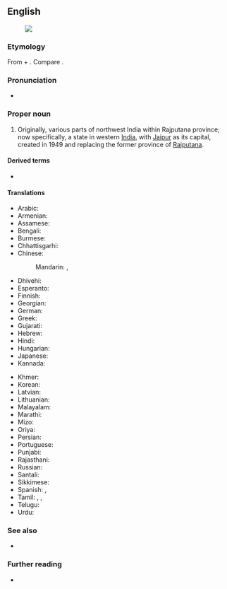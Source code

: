 ==English==
[[Image:Rajasthan in India (disputed hatched).svg|thumb|]]

===Etymology===
From {{etyl|sa|en}} {{m|sa|राजा||king}} + {{m|sa|स्थान||locality}}. Compare {{m|en|-stan}}.

===Pronunciation===
* {{IPA|/ˈɹɑːdʒəstæn/|lang=en}}

===Proper noun===
{{en-proper noun}}

# Originally, various parts of northwest India within Rajputana province; now specifically, a state in western [[India]], with [[Jaipur]] as its capital, created in 1949 and replacing the former province of [[Rajputana]]. {{defdate|from 19th c.}}

====Derived terms====
* {{l|en|Rajasthani}}

====Translations====
{{trans-top|a state in western India}}
* Arabic: {{t|ar|رَاجَاسْتَان|m|tr=rajastān}}
* Armenian: {{t|hy|Ռաջաստան}}
* Assamese: {{t|as|ৰাজস্থান}}
* Bengali: {{t|bn|রাজস্থান|sc=Beng|tr=rājasthān}}
* Burmese: {{t|my|ရာဇဌာန်}}
* Chhattisgarhi: {{t-needed|hne}}
* Chinese:
*: Mandarin: {{t+|cmn|拉賈斯坦邦|sc=Hani}}, {{t+|cmn|拉贾斯坦邦|tr=Lājiǎsītǎn-bāng|sc=Hani}}
* Dhivehi: {{t|dv|ރާޖަސްތާން|sc=Thaa}}
* Esperanto: {{t|eo|Raĝastano}}
* Finnish: {{t|fi|Rajasthan}}
* Georgian: {{t|ka|რაჯასტანი}}
* German: {{t+|de|Rajasthan|n}}
* Greek: {{t|el|Ράτζασταν|f}}
* Gujarati: {{t|gu|રાજસ્થાન|sc=Gujr|tr=rājasthān}}
* Hebrew: {{t|he|ראג'סטאן}}
* Hindi: {{t+|hi|राजस्थान|tr=rājasthān}}
* Hungarian: {{t+|hu|Rádzsasztán}}
* Japanese: {{t|ja|ラージャスターン|tr=Rājasutān}}
* Kannada: {{t+|kn|ರಾಜಸ್ಥಾನ|sc=Knda}}
{{trans-mid}}
* Khmer: {{t|km|រាជស្ថាន|tr=riec stʰaan|sc=Khmr}}
* Korean: {{t|ko|라자스탄|tr=Rajaseutan}}
* Latvian: {{t|lv|Rādžastāna}}
* Lithuanian: {{t|lt|Radžasthanas}}
* Malayalam: {{t|ml|രാജസ്ഥാൻ|sc=Mlym}}
* Marathi: {{t|mr|राजस्थान|tr=rājasthān|sc=Deva}}
* Mizo: {{t-needed|lus}}
* Oriya: {{t+|or|ରାଜସ୍ଥାନ|sc=Orya|tr=rājasthān}}
* Persian: {{t|fa|راجستان|tr=râjastân}}
* Portuguese: {{t|pt|Rajastão|m}}
* Punjabi: {{t|pa|ਰਾਜਸਥਾਨ|sc=Guru|tr=rājasthān}}
* Rajasthani: {{t-needed|raj}}
* Russian: {{t+|ru|Раджастха́н|m}}
* Santali: {{t-needed|sat}}
* Sikkimese: {{t-needed|sip}}
* Spanish: {{t|es|Rajastán}}, {{t|es|Rayastán}}
* Tamil: {{t|ta|ராஜஸ்தான்|sc=Taml}}, {{t|ta|இராஜஸ்தான்|sc=Taml}}, {{t|ta|இராச்சசுத்தான்|sc=Taml}}
* Telugu: {{t+|te|రాజస్థాన్}}
* Urdu: {{t|ur|راجستھان|tr=rājasthān}}
{{trans-bottom}}

===See also===
* {{list:states of India/en}}

===Further reading===
* {{pedialite}}